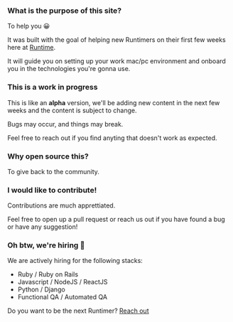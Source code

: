 ### What is the purpose of this site?

To help you 😀

It was built with the goal of helping new Runtimers on their first few weeks here at [Runtime](https://runtime-revolution.com). 

It will guide you on setting up your work mac/pc environment and onboard you in the technologies you're gonna use.


### This is a work in progress

This is like an **alpha** version, we'll be adding new content in the next few weeks and the content is subject to change.

Bugs may occur, and things may break.

Feel free to reach out if you find anyting that doesn't work as expected.


### Why open source this?

To give back to the community.


### I would like to contribute!

Contributions are much apprettiated.

Feel free to open up a pull request or reach us out if you have found a bug or have any suggestion!


### Oh btw, we're hiring 🙂

We are actively hiring for the following stacks:
- Ruby / Ruby on Rails
- Javascript / NodeJS / ReactJS
- Python / Django
- Functional QA / Automated QA

Do you want to be the next Runtimer? [Reach out](https://www.runtime-revolution.com/careers)
